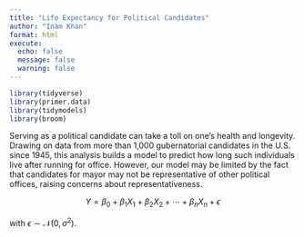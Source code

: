 ```yaml
---
title: "Life Expectancy for Political Candidates"
author: "Inam Khan"
format: html
execute: 
  echo: false
  message: false
  warning: false
---
```


```r
library(tidyverse)
library(primer.data)
library(tidymodels)
library(broom)
```

Serving as a political candidate can take a toll on one’s health and longevity. Drawing on data from more than 1,000 gubernatorial candidates in the U.S. since 1945, this analysis builds a model to predict how long such individuals live after running for office. However, our model may be limited by the fact that candidates for mayor may not be representative of other political offices, raising concerns about representativeness.

$$
Y = \beta_0 + \beta_1 X_1 + \beta_2 X_2 + \cdots + \beta_n X_n + \epsilon
$$

with $\epsilon \sim \mathcal{N}(0, \sigma^2)$.
